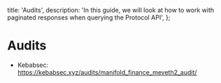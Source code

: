   title: 'Audits',
  description:
    'In this guide, we will look at how to work with paginated responses when querying the Protocol API',
};

# Audits

- Kebabsec: https://kebabsec.xyz/audits/manifold_finance_meveth2_audit/
